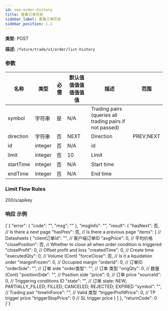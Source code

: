 ```yaml
---
id: see-order-history
title: 查看订单历史
sidebar_label: 查看订单历史
sidebar_position: 1.1
---
```


**类型:** POST

**描述:** `/future/trade/v1/order/list-history`

### 参数

| 名称 | 类型 | 必需 | 默认值值值值值值值值 | 描述 | 范围 |
| --- | --- | --- | --- | --- | --- |
| symbol | 字符串 | 是 | N/A | Trading pairs (queries all trading pairs if not passed) |  |
| direction | 字符串 | 否 | NEXT | Direction | PREV;NEXT |
| id | integer | 否 | N/A | id |  |
| limit | integer | 否 | 10 | Limit |  |
| startTime | integer | 否 | N/A | Start time |  |
| endTime | integer | 否 | N/A | End time |  |

### Limit Flow Rules

200/s/apikey

### 响应 示例


<CodeBlock language="json" title="响应">
  {`{
  "error": {
    "code": "",
    "msg": ""
  },
  "msgInfo": "",
  "result": {
    "hasNext": 否,   // Is there a next page
    "hasPrev": 否,   // Is there a previous page
    "items": [          // Datasheets
      {
        "client订单Id": "",       // 客户端订单ID
        "avgPrice": 0,             // 平均价格
        "closePosition": 否,    // Whether to close all when order condition is triggered
        "closeProfit": 0,          // Offset profit and loss
        "createdTime": 0,          // Create time
        "executedQty": 0,          // Volume (Cont)
        "forceClose": 否,       // Is it a liquidation order
        "marginFrozen": 0,         // Occupied margin
        "orderId": 0,              // 订单ID
        "orderSide": "",           // 订单 side
        "order类型": "",           // 订单 类型
        "origQty": 0,              // 数量 (Cont)
        "positionSide": "",        // Position side
        "price": 0,                // 订单 price
        "sourceId": 0,             // Triggering conditions ID
        "state": "",               // 订单 state: NEW; PARTIALLY_FILLED; FILLED; CANCELED; REJECTED; EXPIRED
        "symbol": "",              // Trading pair
        "timeInForce": "",         // Valid 类型
        "triggerProfitPrice": 0,   // TP trigger price
        "triggerStopPrice": 0      // SL trigger price
      }
    ]
  },
  "returnCode": 0
}`}
</CodeBlock>

